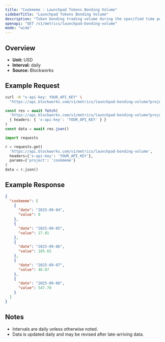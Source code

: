 ```yaml
---
title: "Cookmeme : Launchpad Tokens Bonding Volume"
sidebarTitle: "Launchpad Tokens Bonding Volume"
description: "Token bonding trading volume during the specified time period for given launchpad."
openapi: "GET /v1/metrics/launchpad-bonding-volume"
mode: "wide"
---
```


## Overview

- **Unit:** USD
- **Interval:** daily
- **Source:** Blockworks

## Example Request

<CodeGroup>

```bash cURL
curl -H "x-api-key: YOUR_API_KEY" \
  "https://api.blockworks.com/v1/metrics/launchpad-bonding-volume?project=cookmeme"
```

```typescript TypeScript
const res = await fetch(
  'https://api.blockworks.com/v1/metrics/launchpad-bonding-volume?project=cookmeme',
  { headers: { 'x-api-key': 'YOUR_API_KEY' } }
)
const data = await res.json()
```

```python Python
import requests

r = requests.get(
  'https://api.blockworks.com/v1/metrics/launchpad-bonding-volume',
  headers={'x-api-key': 'YOUR_API_KEY'},
  params={'project': 'cookmeme'}
)
data = r.json()
```

</CodeGroup>

## Example Response

```json
{
  "cookmeme": [
    {
      "date": "2025-09-04",
      "value": 0
    },
    {
      "date": "2025-09-05",
      "value": 27.01
    },
    {
      "date": "2025-09-06",
      "value": 105.65
    },
    {
      "date": "2025-09-07",
      "value": 40.67
    },
    {
      "date": "2025-09-08",
      "value": 547.78
    }
  ]
}
```

## Notes
- Intervals are daily unless otherwise noted.
- Data is updated daily and may be revised after late-arriving data.
